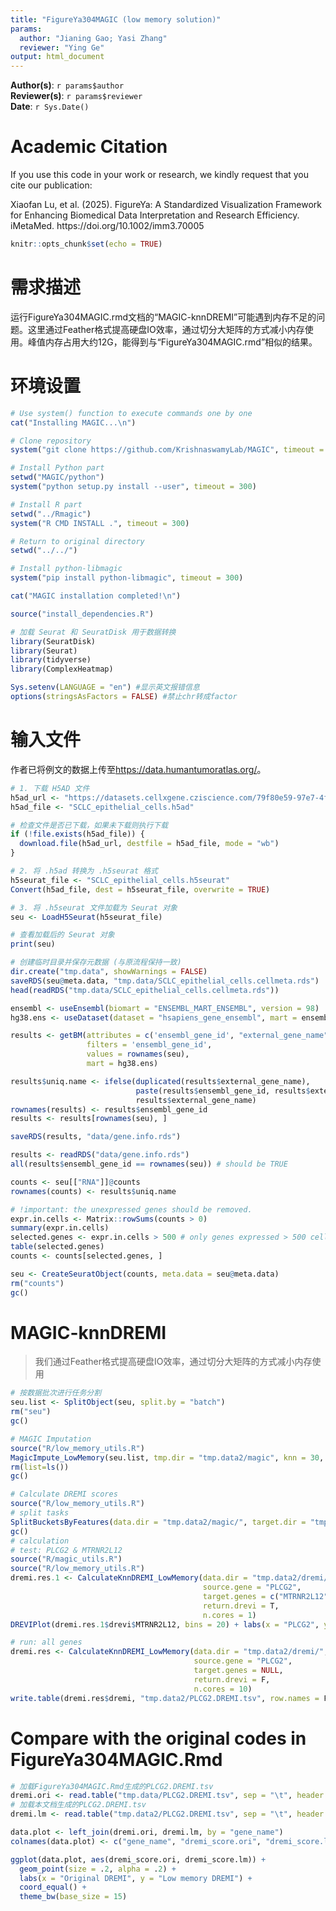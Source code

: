 ```yaml
---
title: "FigureYa304MAGIC (low memory solution)"
params:
  author: "Jianing Gao; Yasi Zhang"  
  reviewer: "Ying Ge"
output: html_document
---
```


**Author(s)**: `r params$author`  
**Reviewer(s)**: `r params$reviewer`  
**Date**: `r Sys.Date()` 

# Academic Citation
If you use this code in your work or research, we kindly request that you cite our publication:

Xiaofan Lu, et al. (2025). FigureYa: A Standardized Visualization Framework for Enhancing Biomedical Data Interpretation and Research Efficiency. iMetaMed. https://doi.org/10.1002/imm3.70005


```r
knitr::opts_chunk$set(echo = TRUE)
```

# 需求描述

运行FigureYa304MAGIC.rmd文档的“MAGIC-knnDREMI”可能遇到内存不足的问题。这里通过Feather格式提高硬盘IO效率，通过切分大矩阵的方式减小内存使用。峰值内存占用大约12G，能得到与“FigureYa304MAGIC.rmd”相似的结果。

# 环境设置


```r
# Use system() function to execute commands one by one
cat("Installing MAGIC...\n")

# Clone repository
system("git clone https://github.com/KrishnaswamyLab/MAGIC", timeout = 300)

# Install Python part
setwd("MAGIC/python")
system("python setup.py install --user", timeout = 300)

# Install R part
setwd("../Rmagic")
system("R CMD INSTALL .", timeout = 300)

# Return to original directory
setwd("../../")

# Install python-libmagic
system("pip install python-libmagic", timeout = 300)

cat("MAGIC installation completed!\n")
```

```r
source("install_dependencies.R")

# 加载 Seurat 和 SeuratDisk 用于数据转换
library(SeuratDisk)
library(Seurat)
library(tidyverse)
library(ComplexHeatmap)

Sys.setenv(LANGUAGE = "en") #显示英文报错信息
options(stringsAsFactors = FALSE) #禁止chr转成factor
```

# 输入文件

作者已将例文的数据上传至<https://data.humantumoratlas.org/>。

```r
# 1. 下载 H5AD 文件
h5ad_url <- "https://datasets.cellxgene.cziscience.com/79f80e59-97e7-4f95-b1e9-9767a24b85b0.h5ad"
h5ad_file <- "SCLC_epithelial_cells.h5ad"

# 检查文件是否已下载，如果未下载则执行下载
if (!file.exists(h5ad_file)) {
  download.file(h5ad_url, destfile = h5ad_file, mode = "wb")
}

# 2. 将 .h5ad 转换为 .h5seurat 格式
h5seurat_file <- "SCLC_epithelial_cells.h5seurat"
Convert(h5ad_file, dest = h5seurat_file, overwrite = TRUE)

# 3. 将 .h5seurat 文件加载为 Seurat 对象
seu <- LoadH5Seurat(h5seurat_file)

# 查看加载后的 Seurat 对象
print(seu)

# 创建临时目录并保存元数据 (与原流程保持一致)
dir.create("tmp.data", showWarnings = FALSE)
saveRDS(seu@meta.data, "tmp.data/SCLC_epithelial_cells.cellmeta.rds")
head(readRDS("tmp.data/SCLC_epithelial_cells.cellmeta.rds"))
```

```r
ensembl <- useEnsembl(biomart = "ENSEMBL_MART_ENSEMBL", version = 98)
hg38.ens <- useDataset(dataset = "hsapiens_gene_ensembl", mart = ensembl, verbose = 98)

results <- getBM(attributes = c('ensembl_gene_id', "external_gene_name", 'gene_biotype', 'chromosome_name'),
                 filters = 'ensembl_gene_id',
                 values = rownames(seu), 
                 mart = hg38.ens)

results$uniq.name <- ifelse(duplicated(results$external_gene_name), 
                            paste(results$ensembl_gene_id, results$external_gene_name, sep = "-"),
                            results$external_gene_name)
rownames(results) <- results$ensembl_gene_id
results <- results[rownames(seu), ]

saveRDS(results, "data/gene.info.rds")
```

```r
results <- readRDS("data/gene.info.rds")
all(results$ensembl_gene_id == rownames(seu)) # should be TRUE

counts <- seu[["RNA"]]@counts
rownames(counts) <- results$uniq.name

# !important: the unexpressed genes should be removed.
expr.in.cells <- Matrix::rowSums(counts > 0)
summary(expr.in.cells)
selected.genes <- expr.in.cells > 500 # only genes expressed > 500 cells were kept.
table(selected.genes)
counts <- counts[selected.genes, ]

seu <- CreateSeuratObject(counts, meta.data = seu@meta.data)
rm("counts")
gc()
```

# MAGIC-knnDREMI

> 我们通过Feather格式提高硬盘IO效率，通过切分大矩阵的方式减小内存使用

```r
# 按数据批次进行任务分割
seu.list <- SplitObject(seu, split.by = "batch")
rm("seu")
gc()

# MAGIC Imputation
source("R/low_memory_utils.R")
MagicImpute_LowMemory(seu.list, tmp.dir = "tmp.data2/magic", knn = 30, t = 3, npca = 56, n.jobs = 4)
rm(list=ls())
gc()

# Calculate DREMI scores
source("R/low_memory_utils.R")
# split tasks
SplitBucketsByFeatures(data.dir = "tmp.data2/magic/", target.dir = "tmp.data2/dremi", n.buckets = 20) # 将矩阵按照基因分割为20个子矩阵
gc()
# calculation
# test: PLCG2 & MTRNR2L12
source("R/magic_utils.R")
source("R/low_memory_utils.R")
dremi.res.1 <- CalculateKnnDREMI_LowMemory(data.dir = "tmp.data2/dremi/", 
                                           source.gene = "PLCG2", 
                                           target.genes = c("MTRNR2L12", "EXD3"), 
                                           return.drevi = T,
                                           n.cores = 1)
DREVIPlot(dremi.res.1$drevi$MTRNR2L12, bins = 20) + labs(x = "PLCG2", y = "MTRNR2L12")

# run: all genes
dremi.res <- CalculateKnnDREMI_LowMemory(data.dir = "tmp.data2/dremi/", 
                                         source.gene = "PLCG2", 
                                         target.genes = NULL, 
                                         return.drevi = F,
                                         n.cores = 10)
write.table(dremi.res$dremi, "tmp.data2/PLCG2.DREMI.tsv", row.names = F, sep = "\t", quote = F)
```

# Compare with the original codes in FigureYa304MAGIC.Rmd

```r
# 加载FigureYa304MAGIC.Rmd生成的PLCG2.DREMI.tsv
dremi.ori <- read.table("tmp.data/PLCG2.DREMI.tsv", sep = "\t", header = T)
# 加载本文档生成的PLCG2.DREMI.tsv
dremi.lm <- read.table("tmp.data2/PLCG2.DREMI.tsv", sep = "\t", header = T)

data.plot <- left_join(dremi.ori, dremi.lm, by = "gene_name")
colnames(data.plot) <- c("gene_name", "dremi_score.ori", "dremi_score.lm")

ggplot(data.plot, aes(dremi_score.ori, dremi_score.lm)) + 
  geom_point(size = .2, alpha = .2) + 
  labs(x = "Original DREMI", y = "Low memory DREMI") + 
  coord_equal() + 
  theme_bw(base_size = 15)
```
